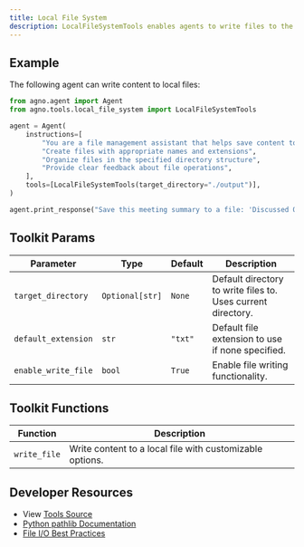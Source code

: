 ```yaml
---
title: Local File System
description: LocalFileSystemTools enables agents to write files to the local file system with automatic directory management.
---
```


## Example

The following agent can write content to local files:

```python
from agno.agent import Agent
from agno.tools.local_file_system import LocalFileSystemTools

agent = Agent(
    instructions=[
        "You are a file management assistant that helps save content to local files",
        "Create files with appropriate names and extensions",
        "Organize files in the specified directory structure",
        "Provide clear feedback about file operations",
    ],
    tools=[LocalFileSystemTools(target_directory="./output")],
)

agent.print_response("Save this meeting summary to a file: 'Discussed Q4 goals and budget allocation'", stream=True)
```

## Toolkit Params

| Parameter           | Type                | Default | Description                                                    |
| ------------------- | ------------------- | ------- | -------------------------------------------------------------- |
| `target_directory`  | `Optional[str]`     | `None`  | Default directory to write files to. Uses current directory. |
| `default_extension` | `str`               | `"txt"` | Default file extension to use if none specified.             |
| `enable_write_file` | `bool`              | `True`  | Enable file writing functionality.                           |

## Toolkit Functions

| Function     | Description                                                      |
| ------------ | ---------------------------------------------------------------- |
| `write_file` | Write content to a local file with customizable options.        |



## Developer Resources

- View [Tools Source](https://github.com/agno-agi/agno/blob/main/libs/agno/agno/tools/local_file_system.py)
- [Python pathlib Documentation](https://docs.python.org/3/library/pathlib.html)
- [File I/O Best Practices](https://docs.python.org/3/tutorial/inputoutput.html)
